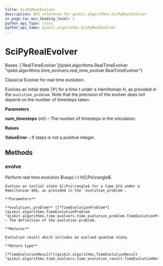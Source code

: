 ```yaml
---
title: SciPyRealEvolver
description: API reference for qiskit.algorithms.SciPyRealEvolver
in_page_toc_min_heading_level: 1
python_api_type: class
python_api_name: qiskit.algorithms.SciPyRealEvolver
---
```


# SciPyRealEvolver

<Class id="qiskit.algorithms.SciPyRealEvolver" isDedicatedPage={true} github="https://github.com/qiskit/qiskit/tree/stable/0.24/qiskit/algorithms/time_evolvers/classical_methods/scipy_real_evolver.py" signature="SciPyRealEvolver(num_timesteps)">
  Bases: [`RealTimeEvolver`](qiskit.algorithms.RealTimeEvolver "qiskit.algorithms.time_evolvers.real_time_evolver.RealTimeEvolver")

  Classical Evolver for real time evolution.

  Evolves an initial state $|\Psi\rangle$ for a time $t$ under a Hamiltonian $H$, as provided in the `evolution_problem`. Note that the precision of the evolver does not depend on the number of timesteps taken.

  **Parameters**

  **num\_timesteps** (*int*) – The number of timesteps in the simulation.

  **Raises**

  **ValueError** – If steps is not a positive integer.

  ## Methods

  <span id="qiskit-algorithms-scipyrealevolver-evolve" />

  ### evolve

  <Function id="qiskit.algorithms.SciPyRealEvolver.evolve" signature="SciPyRealEvolver.evolve(evolution_problem)">
    Perform real time evolution $\exp(-i t H)|\Psi\rangle$.

    Evolves an initial state $|\Psi\rangle$ for a time $t$ under a Hamiltonian $H$, as provided in the `evolution_problem`.

    **Parameters**

    **evolution\_problem** ([*TimeEvolutionProblem*](qiskit.algorithms.TimeEvolutionProblem "qiskit.algorithms.time_evolvers.time_evolution_problem.TimeEvolutionProblem")) – The definition of the evolution problem.

    **Returns**

    Evolution result which includes an evolved quantum state.

    **Return type**

    [*TimeEvolutionResult*](qiskit.algorithms.TimeEvolutionResult "qiskit.algorithms.time_evolvers.time_evolution_result.TimeEvolutionResult")
  </Function>
</Class>

